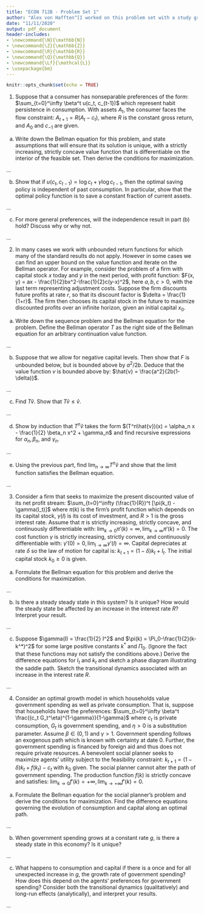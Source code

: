 ```yaml
---
title: "ECON 712B - Problem Set 1"
author: "Alex von Hafften^[I worked on this problem set with a study group of Michael Nattinger, Andrew Smith, and Ryan Mather. I also discussed problems with Emily Case, Sarah Bass, and Danny Edgel.]"
date: "11/11/2020"
output: pdf_document
header-includes:
- \newcommand{\N}{\mathbb{N}}
- \newcommand{\Z}{\mathbb{Z}}
- \newcommand{\R}{\mathbb{R}}
- \newcommand{\Q}{\mathbb{Q}}
- \newcommand{\Lf}{\mathcal{L}}
- \usepackage{bm}
---
```


```r
knitr::opts_chunk$set(echo = TRUE)
```

1. Suppose that a consumer has nonseparable preferences of the form: $\sum_{t=0}^\infty \beta^t u(c_t, c_{t-1})$ which represent habit persistence in consumption. With assets $A_t$, the consumer faces
the flow constraint: $A_{t+1} = R (A_t - c_t)$, where $R$ is the constant gross return, and $A_0$ and $c_{-1}$ are given.

(a) Write down the Bellman equation for this problem, and state assumptions that will ensure that its solution is unique, with a strictly increasing, strictly concave value function that is differentiable on the interior of the feasible set. Then derive the conditions for maximization.

...

(b) Show that if $u(c_t, c_{t-1}) =\log c_t + \gamma \log c_{t-1}$, then the optimal saving policy is independent of past consumption. In particular, show that the optimal policy function is to save a constant fraction of current assets.

...

(c) For more general preferences, will the independence result in part (b) hold? Discuss why or why not.

...

2. In many cases we work with unbounded return functions for which many of the standard results do not apply. However in some cases we can find an upper bound on the value function and iterate on the Bellman operator. For example, consider the problem of a firm with capital stock $x$ today and $y$ in the next period, with profit function: $F(x, y) = ax - \frac{1}{2}bx^2-\frac{1}{2}c(y-x)^2$, here $a, b, c > 0$, with the last term representing adjustment costs. Suppose the firm discounts future profits at rate $r$, so that its discount factor is $\delta = \frac{1}{1+r}$. The firm then chooses its capital stock in the future to maximize discounted profits over an infinite horizon, given an initial capital $x_0$.

(a) Write down the sequence problem and the Bellman equation for the problem. Define the Bellman operator $T$ as the right side of the Bellman equation for an arbitrary continuation value function.

...

(b) Suppose that we allow for negative capital levels. Then show that $F$ is unbounded below, but is bounded above by $a^2/2b$. Deduce that the value function $v$ is bounded above by: $\hat{v} = \frac{a^2}{2b(1-\delta)}$.

...

(c) Find $T\hat{v}$. Show that $T\hat{v} \le \hat{v}$.

...

(d) Show by induction that $T^n\hat{v}$ takes the form $(T^n\hat{v})(x) = \alpha_n x - \frac{1}{2} \beta_n x^2 + \gamma_n$ and find recursive expressions for $\alpha_n, \beta_n$, and $\gamma_n$.

...

(e) Using the previous part, find $\lim_{n \to \infty} T^n \hat{v}$ and show that the limit function satisfies the Bellman equation.

...

3. Consider a firm that seeks to maximize the present discounted value of its net profit stream: $\sum_{t=0}^\infty (\frac{1}{R})^t [\pi(k_t) - \gamma(I_t)]$ where $\pi(k)$ is the firm's profit function which depends on its capital stock, $\gamma(I)$ is its cost of investment, and $R > 1$ is the gross interest rate. Assume that $\pi$ is strictly increasing, strictly concave, and continuously differentiable with: $\lim_{k \to 0} \pi'(k) = \infty, \lim_{k \to \infty} \pi'(k) = 0$. The cost function $\gamma$ is strictly increasing, strictly convex, and continuously differentiable with: $\gamma'(0)=0, \lim_{I \to \infty} \gamma'(I) = \infty$. Capital depreciates at rate $\delta$ so the law of motion for capital is: $k_{t+1} = (1-\delta) k_t + I_t$. The initial capital stock $k_0 \ge 0$ is given.

(a) Formulate the Bellman equation for this problem and derive the conditions for maximization.

...

(b) Is there a steady steady state in this system? Is it unique? How would the steady state be affected by an increase in the interest rate $R$? Interpret your result.

...

(c) Suppose $\gamma(I) = \frac{1}{2} I^2$ and $\pi(k) = \Pi_0-\frac{1}{2}(k-k^*)^2$ for some large positive constants $k^*$ and $\Pi_0$. (Ignore the fact that these functions may not satisfy the conditions above.) Derive the difference equations for $I_t$ and $k_t$ and sketch a phase diagram illustrating the saddle path. Sketch the transitional dynamics associated with an increase in the interest rate $R$.

...

4. Consider an optimal growth model in which households value government spending as well as private consumption. That is, suppose that households have the preferences: $\sum_{t=0}^\infty \beta^t \frac{(c_t G_t^\eta)^{1-\gamma}}{1-\gamma}$ where $c_t$ is private consumption, $G_t$ is government spending, and $\eta > 0$ is a substitution parameter. Assume $\beta \in (0, 1)$ and $\gamma > 1$. Government spending follows an exogenous path which is known with certainty at date 0. Further, the government spending is financed by foreign aid and thus does not require private resources. A benevolent social planner seeks to maximize agents' utility subject to the feasibility constraint: $k_{t+1} = (1 - \delta) k_t + f(k_t) - c_t$ with $k_0$ given. The social planner cannot alter the path of government spending. The production function $f(k)$ is strictly concave and satisfies: $\lim_{k \to 0}f'(k) = + \infty, \lim_{k \to +\infty}f'(k) = 0$.

(a) Formulate the Bellman equation for the social planner's problem and derive the conditions for maximization. Find the difference equations governing the evolution of consumption and capital along an optimal path.

...

(b) When government spending grows at a constant rate $g$, is there a steady state in this economy? Is it unique?

...

(c) What happens to consumption and capital if there is a once and for all unexpected increase in $g$, the growth rate of government spending? How does this depend on the agents' preferences for government spending? Consider both the transitional dynamics (qualitatively) and long-run effects (analytically), and interpret your results.

...